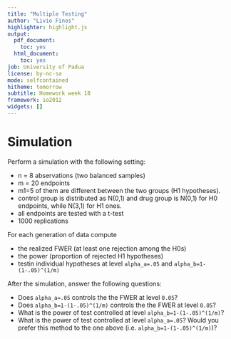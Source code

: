 ```yaml
---
title: "Multiple Testing"
author: "Livio Finos"
highlighter: highlight.js
output:
  pdf_document:
    toc: yes
  html_document:
    toc: yes
job: University of Padua
license: by-nc-sa
mode: selfcontained
hitheme: tomorrow
subtitle: Homework week 18
framework: io2012
widgets: []
---
```



# Simulation

Perform a simulation with the following setting:

- n = 8 abservations (two balanced samples)
- m = 20 endpoints
- m1=5 of them are different between the two groups (H1 hypotheses).
- control group is distributed as N(0,1) and drug group is N(0,1) for H0 endpoints, while N(3,1) for H1 ones.
- all endpoints are tested with a t-test
- 1000 replications

For each generation of data compute 

- the realized FWER (at least one rejection among the H0s)
- the power (proportion of rejected H1 hypotheses)
- testin individual hypotheses at level `alpha_a=.05` and `alpha_b=1-(1-.05)^(1/m)`


After the simulation, answer the following questions:

- Does `alpha_a=.05` controls the the FWER at level `0.05`?
- Does `alpha_b=1-(1-.05)^(1/m)` controls the the FWER at level `0.05`?
- What is the power of test controlled at level `alpha_b=1-(1-.05)^(1/m)`?
- What is the power of test controlled at level `alpha_a=.05`? Would you prefer this method to the one above (i.e. `alpha_b=1-(1-.05)^(1/m)`)?
